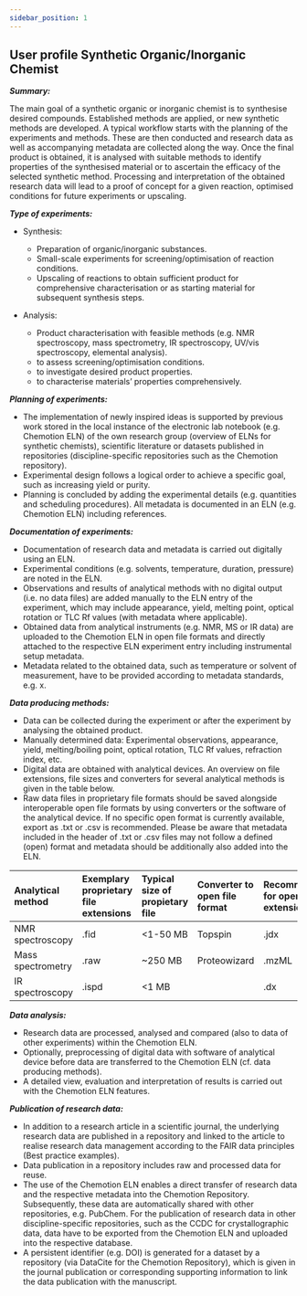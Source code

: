 ```yaml
---
sidebar_position: 1
---
```


## User profile Synthetic Organic/Inorganic Chemist

***Summary:***

The main goal of a synthetic organic or inorganic chemist is to synthesise desired compounds. Established methods are applied, or new synthetic methods are developed. A typical workflow starts with the planning of the experiments and methods. These are then conducted and research data as well as accompanying metadata are collected along the way. Once the final product is obtained, it is analysed with suitable methods to identify properties of the synthesised material or to ascertain the efficacy of the selected synthetic method. Processing and interpretation of the obtained research data will lead to a proof of concept for a given reaction, optimised conditions for future experiments or upscaling.

***Type of experiments:***

- Synthesis: 
    - Preparation of organic/inorganic substances.
    - Small-scale experiments for screening/optimisation of reaction conditions.
    - Upscaling of reactions to obtain sufficient product for comprehensive characterisation or as starting material for subsequent synthesis steps.


- Analysis:
    - Product characterisation with feasible methods (e.g. NMR spectroscopy, mass spectrometry, IR spectroscopy, UV/vis spectroscopy, elemental analysis).
    - to assess screening/optimisation conditions.
    - to investigate desired product properties.
    - to characterise materials’ properties comprehensively.

***Planning of experiments:***

- The implementation of newly inspired ideas is supported by previous work stored in the local instance of the electronic lab notebook (e.g. Chemotion ELN) of the own research group (overview of ELNs for synthetic chemists), scientific literature or datasets published in repositories (discipline-specific repositories such as the Chemotion repository).
- Experimental design follows a logical order to achieve a specific goal, such as increasing yield or purity.
- Planning is concluded by adding the experimental details (e.g. quantities and scheduling procedures). All metadata is documented in an ELN (e.g. Chemotion ELN) including references.

***Documentation of experiments:***

- Documentation of research data and metadata is carried out digitally using an ELN.
- Experimental conditions (e.g. solvents, temperature, duration, pressure) are noted in the ELN.
- Observations and results of analytical methods with no digital output (i.e. no data files) are added manually to the ELN entry of the experiment, which may include appearance, yield, melting point, optical rotation or TLC Rf values (with metadata where applicable).
- Obtained data from analytical instruments (e.g. NMR, MS or IR data) are uploaded to the Chemotion ELN in open file formats and directly attached to the respective ELN experiment entry including instrumental setup metadata.
- Metadata related to the obtained data, such as temperature or solvent of measurement, have to be provided according to metadata standards, e.g. x.

***Data producing methods:***

- Data can be collected during the experiment or after the experiment by analysing the obtained product.
- Manually determined data: Experimental observations, appearance, yield, melting/boiling point, optical rotation, TLC Rf values, refraction index, etc.
- Digital data are obtained with analytical devices. An overview on file extensions, file sizes and converters for several analytical methods is given in the table below.
- Raw data files in proprietary file formats should be saved alongside interoperable open file formats by using converters or the software of the analytical device. If no specific open format is currently available, export as .txt or .csv is recommended. Please be aware that metadata included in the header of .txt or .csv files may not follow a defined (open) format and metadata should be additionally also added into the ELN.

|Analytical method|Exemplary proprietary file extensions|Typical size of propietary file|Converter to open file format|Recommendation for open file extension*|File size of open format|
|:------------|:-----------------|:--------|:--------|:------------|:--------------|
|NMR spectroscopy|.fid|<1-50 MB|Topspin|.jdx|~1 MB|
|Mass spectrometry|.raw|~250 MB|Proteowizard|.mzML|~250 MB|
|IR spectroscopy|.ispd|<1 MB| |.dx|<1 MB|


***Data analysis:***

- Research data are processed, analysed and compared (also to data of other experiments) within the Chemotion ELN.
- Optionally, preprocessing of digital data with software of analytical device before data are transferred to the Chemotion ELN (cf. data producing methods).
- A detailed view, evaluation and interpretation of results is carried out with the Chemotion ELN features.

***Publication of research data:***

- In addition to a research article in a scientific journal, the underlying research data are published in a repository and linked to the article to realise research data management according to the FAIR data principles (Best practice examples).
- Data publication in a repository includes raw and processed data for reuse.
- The use of the Chemotion ELN enables a direct transfer of research data and the respective metadata into the Chemotion Repository. Subsequently, these data are automatically shared with other repositories, e.g. PubChem. For the publication of research data in other discipline-specific repositories, such as the CCDC for crystallographic data, data have to be exported from the Chemotion ELN and uploaded into the respective database.
- A persistent identifier (e.g. DOI) is generated for a dataset by a repository (via DataCite for the Chemotion Repository), which is given in the journal publication or corresponding supporting information to link the data publication with the manuscript.
